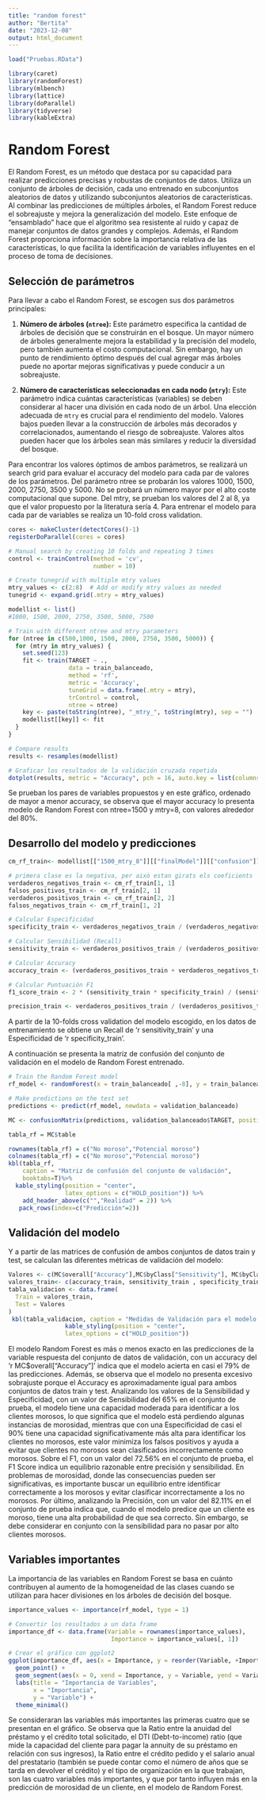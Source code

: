 ---
title: "random forest"
author: "Bertita"
date: "2023-12-08"
output: html_document
---


```{r, include = F}
load("Pruebas.RData")
```

```{r}
library(caret)
library(randomForest)
library(mlbench)
library(lattice)
library(doParallel)
library(tidyverse)
library(kableExtra)
```
# Random Forest
El Random Forest, es un método que destaca por su capacidad para realizar predicciones precisas y robustas de conjuntos de datos. Utiliza un conjunto de árboles de decisión, cada uno entrenado en subconjuntos aleatorios de datos y utilizando subconjuntos aleatorios de características. Al combinar las predicciones de múltiples árboles, el Random Forest reduce el sobreajuste y mejora la generalización del modelo. Este enfoque de "ensamblado" hace que el algoritmo sea resistente al ruido y capaz de manejar conjuntos de datos grandes y complejos. Además, el Random Forest proporciona información sobre la importancia relativa de las características, lo que facilita la identificación de variables influyentes en el proceso de toma de decisiones.

## Selección de parámetros

Para llevar a cabo el Random Forest, se escogen sus dos parámetros principales:

1. **Número de árboles (`ntree`):** Este parámetro especifica la cantidad de árboles de decisión que se construirán en el bosque. Un mayor número de árboles generalmente mejora la estabilidad y la precisión del modelo, pero también aumenta el costo computacional. Sin embargo, hay un punto de rendimiento óptimo después del cual agregar más árboles puede no aportar mejoras significativas y puede conducir a un sobreajuste. 

2. **Número de características seleccionadas en cada nodo (`mtry`):** Este parámetro indica cuántas características (variables) se deben considerar al hacer una división en cada nodo de un árbol. Una elección adecuada de `mtry` es crucial para el rendimiento del modelo. Valores bajos pueden llevar a la construcción de árboles más decorados y correlacionados, aumentando el riesgo de sobreajuste. Valores altos pueden hacer que los árboles sean más similares y reducir la diversidad del bosque. 

Para encontrar los valores óptimos de ambos parámetros, se realizará un search grid para evaluar el accuracy del modelo para cada par de valores de los parámetros. Del parámetro ntree se probarán los valores 1000, 1500, 2000, 2750, 3500 y 5000. No se probará un número mayor por el alto coste computacional que supone. Del mtry, se prueban los valores del 2 al 8, ya que el valor propuesto por la literatura sería 4. Para entrenar el modelo para cada par de variables se realiza un 10-fold cross validation.


```{r, echo=F, warning = F,fig.cap = "Random Forest para pares de valores de parámetros Ntree y Mtry", fig.show='hold',out.width="75%",out.height="75%"}
cores <- makeCluster(detectCores()-1)
registerDoParallel(cores = cores)

# Manual search by creating 10 folds and repeating 3 times
control <- trainControl(method = 'cv',
                        number = 10)

# Create tunegrid with multiple mtry values
mtry_values <- c(2:8)  # Add or modify mtry values as needed
tunegrid <- expand.grid(.mtry = mtry_values)

modellist <- list()
#1000, 1500, 2000, 2750, 3500, 5000, 7500

# Train with different ntree and mtry parameters
for (ntree in c(500,1000, 1500, 2000, 2750, 3500, 5000)) {
  for (mtry in mtry_values) {
    set.seed(123)
    fit <- train(TARGET ~ .,
                 data = train_balanceado,
                 method = 'rf',
                 metric = 'Accuracy',
                 tuneGrid = data.frame(.mtry = mtry),
                 trControl = control,
                 ntree = ntree)
    key <- paste(toString(ntree), "_mtry_", toString(mtry), sep = "")
    modellist[[key]] <- fit
  }
}

# Compare results
results <- resamples(modellist)
```

```{r, fig.width=5, fig.height=6}
# Graficar los resultados de la validación cruzada repetida
dotplot(results, metric = "Accuracy", pch = 16, auto.key = list(columns = 2))
```
Se prueban los pares de variables propuestos y en este gráfico, ordenado de mayor a menor accuracy, se observa que el mayor accuracy lo presenta modelo de Random Forest con ntree=1500 y mtry=8, con valores alrededor del 80%. 

## Desarrollo del modelo y predicciones
```{r}
cm_rf_train<- modellist[["1500_mtry_8"]][["finalModel"]][["confusion"]]

# primera clase es la negativa, per això estan girats els coeficients
verdaderos_negativos_train <- cm_rf_train[1, 1]
falsos_positivos_train <- cm_rf_train[2, 1]
verdaderos_positivos_train <- cm_rf_train[2, 2]
falsos_negativos_train <- cm_rf_train[1, 2]

# Calcular Especificidad
specificity_train <- verdaderos_negativos_train / (verdaderos_negativos_train + falsos_positivos_train)

# Calcular Sensibilidad (Recall)
sensitivity_train <- verdaderos_positivos_train / (verdaderos_positivos_train + falsos_negativos_train)

# Calcular Accuracy
accuracy_train <- (verdaderos_positivos_train + verdaderos_negativos_train) / sum(cm_rf_train)

# Calcular Puntuación F1
f1_score_train <- 2 * (sensitivity_train * specificity_train) / (sensitivity_train + specificity_train)

precision_train <- verdaderos_positivos_train / (verdaderos_positivos_train + falsos_positivos_train)

```
A partir de la 10-folds cross validation del modelo escogido, en los datos de entrenamiento se obtiene un Recall de 'r sensitivity_train' y una Especificidad de 'r specificity_train'. 

A continuación se presenta la matriz de confusión del conjunto de validación en el modelo de Random Forest entrenado.

```{r, echo=F, warning = F,fig.cap = "Matriz de confusión sobre el conjunto validación Random Forest", fig.show='hold',out.width="75%",out.height="75%"}
# Train the Random Forest model
rf_model <- randomForest(x = train_balanceado[ ,-8], y = train_balanceado$TARGET, ntree = 1000, mtry=5, importance = TRUE)

# Make predictions on the test set
predictions <- predict(rf_model, newdata = validation_balanceado)

MC <- confusionMatrix(predictions, validation_balanceado$TARGET, positive = "1")

tabla_rf = MC$table

rownames(tabla_rf) = c("No moroso","Potencial moroso")
colnames(tabla_rf) = c("No moroso","Potencial moroso")
kbl(tabla_rf,
    caption = "Matriz de confusión del conjunto de validación",
    booktabs=T)%>% 
  kable_styling(position = "center", 
                latex_options = c("HOLD_position")) %>%
    add_header_above(c("","Realidad" = 2)) %>%
   pack_rows(index=c("Predicción"=2))
```
## Validación del modelo
Y a partir de las matrices de confusión de ambos conjuntos de datos train y test, se calculan las diferentes métricas de validación del modelo:
```{r, echo=F, warning = F,fig.cap = "Medidas de Validación para el modelo Random Forest", fig.show='hold',out.width="75%",out.height="75%"}
Valores <- c(MC$overall["Accuracy"],MC$byClass["Sensitivity"], MC$byClass["Specificity"], MC$byClass["F1"], MC$byClass["Precision"])
valores_train<- c(accuracy_train, sensitivity_train , specificity_train, f1_score_train, precision_train )
tabla_validacion <- data.frame(
  Train = valores_train,
  Test = Valores
)
 kbl(tabla_validacion, caption = "Medidas de Validación para el modelo Random Forest", booktabs=T)%>% 
                kable_styling(position = "center", 
                latex_options = c("HOLD_position"))

```

El modelo Random Forest es más o menos exacto en las predicciones de la variable respuesta del conjunto de datos de validación, con un accuracy del 'r MC$overall["Accuracy"]' indica que el modelo acierta en casi el 79% de las predicciones. Además, se observa que el modelo no presenta excesivo sobrajuste porque el Accuracy es aproximadamente igual para ambos conjuntos de datos train y test. Analizando los valores de la Sensibilidad y Especificidad, con un valor de Sensibilidad del 65% en el conjunto de prueba, el modelo tiene una capacidad moderada para identificar a los clientes morosos, lo que significa que el modelo está perdiendo algunas instancias de morosidad, mientras que con una Especificidad de casi el 90% tiene una capacidad significativamente más alta para identificar los clientes no morosos, este valor minimiza los falsos positivos y ayuda a evitar que clientes no morosos sean clasificados incorrectamente como morosos. Sobre el F1, con un valor del 72.56% en el conjunto de prueba, el F1 Score indica un equilibrio razonable entre precisión y sensibilidad. En problemas de morosidad, donde las consecuencias pueden ser significativas, es importante buscar un equilibrio entre identificar correctamente a los morosos y evitar clasificar incorrectamente a los no morosos. Por último, analizando la Precisión, con un valor del 82.11% en el conjunto de prueba indica que, cuando el modelo predice que un cliente es moroso, tiene una alta probabilidad de que sea correcto. Sin embargo, se debe considerar en conjunto con la sensibilidad para no pasar por alto clientes morosos.

## Variables importantes
La importancia de las variables en Random Forest se basa en cuánto contribuyen al aumento de la homogeneidad de las clases cuando se utilizan para hacer divisiones en los árboles de decisión del bosque.
```{r, echo=F, fig.cap = "Importancia de las variables en Random Forest", fig.show='hold',out.width="75%",out.height="80%"}
importance_values <- importance(rf_model, type = 1)

# Convertir los resultados a un data frame
importance_df <- data.frame(Variable = rownames(importance_values),
                             Importance = importance_values[, 1])

# Crear el gráfico con ggplot2
ggplot(importance_df, aes(x = Importance, y = reorder(Variable, +Importance))) +
  geom_point() +
  geom_segment(aes(x = 0, xend = Importance, y = Variable, yend = Variable), linetype = "dashed") +
  labs(title = "Importancia de Variables",
       x = "Importancia",
       y = "Variable") +
  theme_minimal()

```
Se consideraran las variables más importantes las primeras cuatro que se presentan en el gráfico. Se observa que la Ratio entre la anuidad del préstamo y el crédito total solicitado, el DTI (Debt-to-income) ratio (que mide la capacidad del cliente para pagar la annuity de su préstamo en relación con sus ingresos), la Ratio entre el crédito pedido y el salario anual del prestatario (también se puede contar como el número de años que se tarda en devolver el crédito) y el tipo de organización en la que trabajan, son las cuatro variables más importantes, y que por tanto influyen más en la predicción de morosidad de un cliente, en el modelo de Random Forest.
